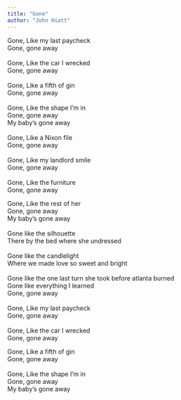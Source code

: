 ```yaml
---
title: "Gone"
author: "John Hiatt"
---
```


Gone, Like my last paycheck\
Gone, gone away\
\
Gone, Like the car I wrecked\
Gone, gone away\
\
Gone, Like a fifth of gin\
Gone, gone away\
\
Gone, Like the shape I'm in\
Gone, gone away\
My baby's gone away\
\
Gone, Like a Nixon file\
Gone, gone away\
\
Gone, Like my landlord smile\
Gone, gone away\
\
Gone, Like the furniture\
Gone, gone away

Gone, Like the rest of her\
Gone, gone away\
My baby's gone away\
\
Gone like the silhouette\
There by the bed where she undressed\
\
Gone like the candlelight\
Where we made love so sweet and bright\
\
Gone like the one last turn she took before atlanta burned\
Gone like everything I learned\
Gone, gone away\
\
Gone, Like my last paycheck\
Gone, gone away\
\
Gone, Like the car I wrecked\
Gone, gone away

Gone, Like a fifth of gin\
Gone, gone away\
\
Gone, Like the shape I'm in\
Gone, gone away\
My baby's gone away
